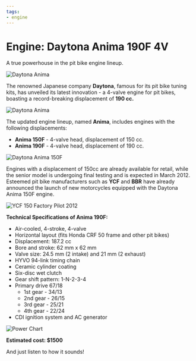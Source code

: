 ```yaml
---
tags:
- engine
---
```



# Engine: Daytona Anima 190F 4V

A true powerhouse in the pit bike engine lineup.


![Daytona Anima](../../../static/img/5b7e9d.jpg "Daytona Anima")


The renowned Japanese company **Daytona**, famous for its pit bike tuning kits, has unveiled its latest innovation - a 4-valve engine for pit bikes, boasting a record-breaking displacement of **190 cc.**


![Daytona Anima](../../../static/img/0db68a.jpg "Daytona Anima")


The updated engine lineup, named **Anima**, includes engines with the following displacements:

- **Anima 150F** - 4-valve head, displacement of 150 cc.
- **Anima 190F** - 4-valve head, displacement of 190 cc.


![Daytona Anima 150F](../../../static/img/488644.jpg "Daytona Anima 150F")


Engines with a displacement of 150cc are already available for retail, while the senior model is undergoing final testing and is expected in March 2012. Esteemed pit bike manufacturers such as **YCF** and **BBR** have already announced the launch of new motorcycles equipped with the Daytona Anima 150F engine.


![YCF 150 Factory Pilot 2012](../../../static/img/a8b44b.jpg "YCF 150 Factory Pilot 2012")


**Technical Specifications of Anima 190F:**

- Air-cooled, 4-stroke, 4-valve
- Horizontal layout (fits Honda CRF 50 frame and other pit bikes)
- Displacement: 187.2 cc
- Bore and stroke: 62 mm x 62 mm
- Valve size: 24.5 mm (2 intake) and 21 mm (2 exhaust)
- HYVO 94-link timing chain
- Ceramic cylinder coating
- Six-disc wet clutch
- Gear shift pattern: 1-N-2-3-4
- Primary drive 67/18
    - 1st gear - 34/13
    - 2nd gear - 26/15
    - 3rd gear - 25/21
    - 4th gear - 22/24
- CDI ignition system and AC generator


![Power Chart](../../../static/img/03e3ad.jpg "Power Chart")


**Estimated cost: $1500**

And just listen to how it sounds!

<YouTubeEmbed videoId="L-6ssU4dW2Q" />
